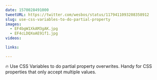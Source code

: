 ```yaml
---
date: 1570028491000
tweetURL: https://twitter.com/wesbos/status/1179411093208358912
slug: use-css-variables-to-do-partial-property
images:
  - EF4bgW1XkAM3gAK.jpg
  - EF4cLDQXoAE91f1.jpg
videos:

links:

---
```

🔥 Use CSS Variables to do partial property overwrites. Handy for CSS properties that only accept multiple values.
